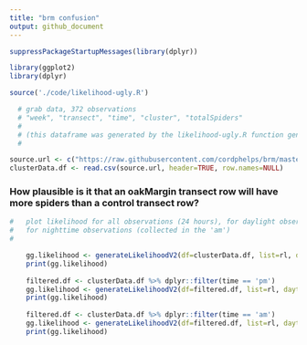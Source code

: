 ```yaml
---
title: "brm confusion"
output: github_document
---
```


``` r

suppressPackageStartupMessages(library(dplyr))

library(ggplot2)
library(dplyr)

source('./code/likelihood-ugly.R')   

  # grab data, 372 observations
  # "week", "transect", "time", "cluster", "totalSpiders"
  # 
  # (this dataframe was generated by the likelihood-ugly.R function generateLikelihoodV2() )
  #

source.url <- c("https://raw.githubusercontent.com/cordphelps/brm/master/data/clusterData.csv")
clusterData.df <- read.csv(source.url, header=TRUE, row.names=NULL)

```



### How plausible is it that an oakMargin transect row will have more spiders than a control transect row?

``` r



#   plot likelihood for all observations (24 hours), for daylight observations (collected in the 'pm'), and 
#   for nighttime observations (collected in the 'am')
#

    gg.likelihood <- generateLikelihoodV2(df=clusterData.df, list=rl, daytime='24h')
    print(gg.likelihood)
  
    filtered.df <- clusterData.df %>% dplyr::filter(time == 'pm')
    gg.likelihood <- generateLikelihoodV2(df=filtered.df, list=rl, daytime='pm')
    print(gg.likelihood) 
  
    filtered.df <- clusterData.df %>% dplyr::filter(time == 'am')
    gg.likelihood <- generateLikelihoodV2(df=filtered.df, list=rl, daytime='am')
    print(gg.likelihood) 
  
```
